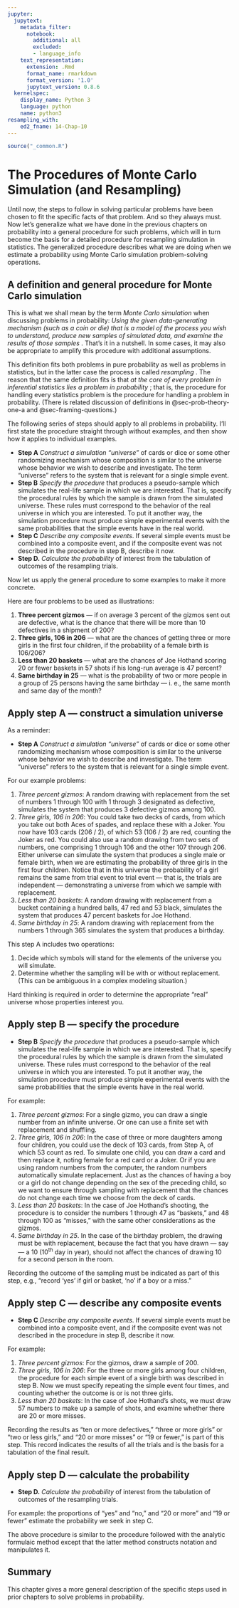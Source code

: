 ```yaml
---
jupyter:
  jupytext:
    metadata_filter:
      notebook:
        additional: all
        excluded:
        - language_info
    text_representation:
      extension: .Rmd
      format_name: rmarkdown
      format_version: '1.0'
      jupytext_version: 0.8.6
  kernelspec:
    display_name: Python 3
    language: python
    name: python3
resampling_with:
    ed2_fname: 14-Chap-10
---
```


```r
source("_common.R")
```

# The Procedures of Monte Carlo Simulation (and Resampling) {#sec-monte-carlo}

Until now, the steps to follow in solving particular problems have been
chosen to fit the specific facts of that problem. And so they always
must. Now let's generalize what we have done in the previous chapters on
probability into a general procedure for such problems, which will in
turn become the basis for a detailed procedure for resampling simulation
in statistics. The generalized procedure describes what we are doing
when we estimate a probability using Monte Carlo simulation
problem-solving operations.

## A definition and general procedure for Monte Carlo simulation

This is what we shall mean by the term *Monte Carlo simulation* when
discussing problems in probability: *Using the given data-generating
mechanism (such as a coin or die) that is a model of the process you
wish to understand, produce new samples of simulated data, and examine
the results of those samples* . That's it in a nutshell. In some cases,
it may also be appropriate to amplify this procedure with additional
assumptions.

This definition fits both problems in pure probability as well as
problems in statistics, but in the latter case the process is called
*resampling* . The reason that the same definition fits is that *at the
core of every problem in inferential statistics lies a problem in
probability* ; that is, the procedure for handling every statistics
problem is the procedure for handling a problem in probability. (There is
related discussion of definitions in @sec-prob-theory-one-a and
@sec-framing-questions.)

The following series of steps should apply to all problems in
probability. I'll first state the procedure straight through without
examples, and then show how it applies to individual examples.

* **Step A** *Construct a simulation "universe"* of cards or dice or some other
  randomizing mechanism whose composition is similar to the universe whose
  behavior we wish to describe and investigate. The term "universe" refers to
  the system that is relevant for a single simple event.
* **Step B** *Specify the procedure* that produces a pseudo-sample which
  simulates the real-life sample in which we are interested. That is, specify
  the procedural rules by which the sample is drawn from the simulated
  universe. These rules must correspond to the behavior of the real universe in
  which you are interested. To put it another way, the simulation procedure
  must produce simple experimental events with the same probabilities that the
  simple events have in the real world.
* **Step C** *Describe any composite events*.  If several simple events must be
  combined into a composite event, and if the composite event was not described
  in the procedure in step B, describe it now.
* **Step D.** *Calculate the probability* of interest from the tabulation of
  outcomes of the resampling trials.

Now let us apply the general procedure to some examples to make it more
concrete.

Here are four problems to be used as illustrations:

1.  **Three percent gizmos** — if on average 3 percent of the gizmos sent out
   are defective, what is the chance that there will be more than 10 defectives
   in a shipment of 200?
2.  **Three girls, 106 in 206** — what are the chances of getting three or more
   girls in the first four children, if the probability of a female birth is
   106/206?
3. **Less than 20 baskets** — what are the chances of Joe Hothand scoring 20
   or fewer baskets in 57 shots if his long-run average is 47 percent?
4. **Same birthday in 25** — what is the probability of two or more people in a
   group of 25 persons having the same birthday — i. e., the same month and
   same day of the month?

## Apply step A — construct a simulation universe

As a reminder:

* **Step A** *Construct a simulation "universe"* of cards or dice or some other
  randomizing mechanism whose composition is similar to the universe whose
  behavior we wish to describe and investigate. The term "universe" refers to
  the system that is relevant for a single simple event.

For our example problems:

1. *Three percent gizmos*:  A random drawing with replacement from the set of
   numbers 1 through 100 with 1 through 3 designated as defective, simulates
   the system that produces 3 defective gizmos among 100.
2. *Three girls, 106 in 206*: You could take two decks of cards, from which you
   take out both Aces of spades, and replace these with a Joker. You now have
   103 cards (206 / 2), of which 53 (106 / 2) are red, counting the Joker as
   red.  You could also use a random drawing from two sets of numbers, one
   comprising 1 through 106 and the other 107 through 206.  Either universe can
   simulate the system that produces a single male or female birth, when we are
   estimating the probability of three girls in the first four children. Notice
   that in this universe the probability of a girl remains the same from trial
   event to trial event — that is, the trials are independent — demonstrating a
   universe from which we sample with replacement.
3. *Less than 20 baskets*: A random drawing with replacement from a bucket
   containing a hundred balls, 47 red and 53 black, simulates the system that
   produces 47 percent baskets for Joe Hothand.
4. *Same birthday in 25*:  A random drawing with replacement from the numbers 1
   through 365 simulates the system that produces a birthday.

This step A includes two operations:

1. Decide which symbols will stand for the elements of the universe you will
   simulate.
2. Determine whether the sampling will be with or without replacement. (This
   can be ambiguous in a complex modeling situation.)

Hard thinking is required in order to determine the appropriate "real" universe
whose properties interest you.

## Apply step B — specify the procedure

* **Step B** *Specify the procedure* that produces a pseudo-sample which
  simulates the real-life sample in which we are interested. That is, specify
  the procedural rules by which the sample is drawn from the simulated
  universe. These rules must correspond to the behavior of the real universe in
  which you are interested. To put it another way, the simulation procedure
  must produce simple experimental events with the same probabilities that the
  simple events have in the real world.

For example:

1. *Three percent gizmos*: For a single gizmo, you can draw a single number
   from an infinite universe. Or one can use a finite set with replacement and
   shuffling.
2. *Three girls, 106 in 206*: In the case of three or more daughters among four
   children, you could use the deck of 103 cards, from Step A, of which 53
   count as red.  To simulate one child, you can draw a card and then replace
   it, noting female for a red card or a Joker. Or if you are using random
   numbers from the computer, the random numbers automatically simulate
   replacement. Just as the chances of having a boy or a girl do not change
   depending on the sex of the preceding child, so we want to ensure through
   sampling with replacement that the chances do not change each time we choose
   from the deck of cards.
3. *Less than 20 baskets*: In the case of Joe Hothand's shooting, the procedure
   is to consider the numbers 1 through 47 as "baskets," and 48 through 100 as
   "misses," with the same other considerations as the gizmos.
4. *Same birthday in 25*. In the case of the birthday problem, the drawing must
   be with replacement, because the fact that you have drawn — say — a 10
   (10^th^ day in year), should not affect the chances of drawing 10 for a
   second person in the room.

Recording the outcome of the sampling must be indicated as part of this step,
e.g., "record 'yes' if girl or basket, 'no' if a boy or a miss."

## Apply step C — describe any composite events

* **Step C** *Describe any composite events*.  If several simple events must be
  combined into a composite event, and if the composite event was not described
  in the procedure in step B, describe it now.

For example:

1. *Three percent gizmos*: For the gizmos, draw a sample of 200.
2. *Three girls, 106 in 206*: For the three or more girls among four children,
   the procedure for each simple event of a single birth was described in step
   B. Now we must specify repeating the simple event four times, and counting
   whether the outcome is or is not three girls.
3. *Less than 20 baskets*: In the case of Joe Hothand's shots, we must draw 57
   numbers to make up a sample of shots, and examine whether there are 20 or
   more misses.

Recording the results as "ten or more defectives," "three or more girls" or
"two or less girls," and "20 or more misses" or "19 or fewer," is part of this
step. This record indicates the results of all the trials and is the basis for
a tabulation of the final result.

## Apply step D — calculate the probability

* **Step D.** *Calculate the probability* of interest from the tabulation of
  outcomes of the resampling trials.

For example: the proportions of "yes" and "no," and "20 or more" and "19 or
fewer" estimate the probability we seek in step C.

The above procedure is similar to the procedure followed with the analytic
formulaic method except that the latter method constructs notation and
manipulates it.

## Summary

This chapter gives a more general description of the specific steps used in
prior chapters to solve problems in probability.
